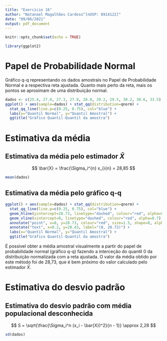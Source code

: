 ```yaml
---
title: "Exercício 16"
author: "Natanael Magalhães Cardoso^[nUSP: 8914122]"
date: "09/06/2021"
output: pdf_document
---
```


```r
knitr::opts_chunk$set(echo = TRUE)
```

```r
library(ggplot2)
```

# Papel de Probabilidade Normal

Gráfico q-q representando os dados amostrais no Papel de Probabilidade Normal e a respectiva reta ajustada. Quanto mais perto da reta, mais os pontos se aproximam de uma distribuição normal.

\medskip


```r
dados <- c(25.4, 27.0, 27.3, 27.8, 28.0, 29.2, 29.5, 30.2, 30.6, 33.5)
ggplot() + aes(sample=dados) + stat_qq(distribution=qnorm) +
  stat_qq_line(line.p=c(0.25, 0.75), col="blue") + 
  labs(x="Quantil Normal", y="Quantil Amostral") +
  ggtitle("Gráfico Quantil-Quantil da amostra")
```


# Estimativa da média

## Estimativa da média pelo estimador $\bar{X}$

$$
\bar{X} = \frac{\Sigma_i^{n} x_i}{n} = 28,85
$$

```r
mean(dados)
```


## Estimativa da média pelo gráfico q-q

```r
ggplot() + aes(sample=dados) + stat_qq(distribution=qnorm) +
  stat_qq_line(line.p=c(0.25, 0.75), col="blue") +
  geom_hline(yintercept=28.73, linetype="dashed", colour="red", alpha=0.7) +
  geom_vline(xintercept=0, linetype="dashed", colour="red", alpha=0.7) +
  annotate("point", x=0, y=28.73, colour="red", size=1.5, shape=8, alpha=0.7) +
  annotate("text", x=0.2, y=28.43, label="(0, 28.73)") +
  labs(x="Quantil Normal", y="Quantil Amostral") +
  ggtitle("Gráfico Quantil-Quantil da amostra")
```

É possível obter a média amostral visualmente a partir do papel de probabilidade normal (gráfico q-q) fazendo a interceção do quantil 0 da distribuição normalizada com a reta ajustada. O valor da média obtido por este método foi de 28,73, que é bem próximo do valor calculado pelo estimador $\bar{X}$.

# Estimativa do desvio padrão

## Estimativa do desvio padrão com média populacional desconhecida

$$
S = \sqrt{\frac{\Sigma_i^n (x_i - \bar{X})^2}{n - 1}} \approx 2,28
$$

```r
sd(dados)
```

